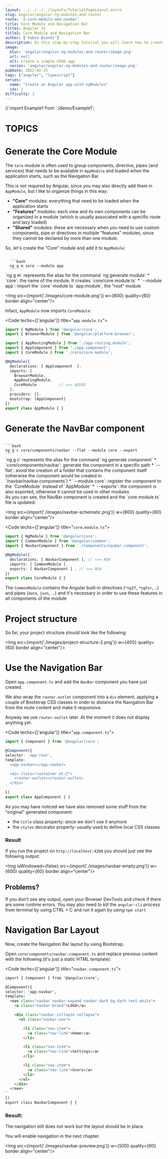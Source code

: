 ```yaml
---
layout: ../../../../layouts/TutorialPageLayout.astro
slug: angular/angular-ng-modules-and-router
route: '2-core-module-and-navbar'
title: Core Module and Navigation Bar
title1: Angular 15
title2: Core Module and Navigation Bar
author: ['Fabio Biondi']
description: In this step-by-step tutorial you will learn how to create a multiview application using Angular 15, with custom <code>ngModules</code> (core, feature and shared), lazy loading, primary and nested routes
image:
  blur: 'angular/angular-ng-modules-and-router/image.png'
  url: null
  alt: Create a simple CRUD app
  series: 'angular/angular-ng-modules-and-router/image.png'
pubDate: 2022-02-25
tags: ["angular", "typescript"] 
series: 
  name: "Create an Angular app with ngModules"
  idx: 1
difficulty: 1
---
```



// import Example1 from './demo/Example1';






# TOPICS

# Generate the Core Module

The `Core` module is often used to group components, directive, pipes (and services) that needs to be available in `AppModule` and loaded when the application starts, such as the Navigation Bar.

This is not required by Angular, since you may also directly add them in `AppModule`, but I like to organize things in this way:

* **"Core"** modules: everything that need to be loaded when the application starts
* **"Features"** modules: each view and its own components can be organized in a module (which is usually associated with a specific route and lazy loaded)
* **"Shared"** modules: these are necessary when you need to use custom components, pipe or directives in multiple "features" modules, since they cannot be declared by more than one module.

So, let's create the "Core" module and add it to `AppModule`:

<Code>
  ```bash
  ng g m core --module app
  ```
</Code>

<Hint title="What means this concise syntax?" type="info">
  `ng g m` represents the alias for the command `ng generate module`
</Hint>

<Hint title="What are the parameter for?">
  * `core`: the name of the module. It creates `core/core.module.ts`
  * `--module app`: import the `core` module to `app.module`, the "root" module
</Hint>

<Img  src={import('./images/core-module.png')} w={800} quality={60} border align="center"/>



Infact, `AppModule` now imports `CoreModule`:


<Code techs={['angular']} title="<code>app.module.ts</code>">

```ts
import { NgModule } from '@angular/core';
import { BrowserModule } from '@angular/platform-browser';

import { AppRoutingModule } from './app-routing.module';
import { AppComponent } from './app.component';
import { CoreModule } from './core/core.module';

@NgModule({
  declarations: [ AppComponent  ],
  imports: [
    BrowserModule,
    AppRoutingModule,
    CoreModule          // <== ADDED
  ],
  providers: [],
  bootstrap: [AppComponent]
})
export class AppModule { }
```
</Code>



# Generate the NavBar component

<Code>
```bash
ng g c core/components/navbar --flat --module core --export
```
</Code>



<Hint title="What means this concise syntax?" type="info">
  `ng g c` represents the alias for the command `ng generate component`
</Hint>

<Hint title="What are the parameter for?">
  * `core/components/navbar`: generate the component in a specific path
  * `--flat`: avoid the creation of a folder that contains the component itself (otherwise the component would be created in `/navbar/navbar.components`)
  * `--module core`: register the component to the `CoreModule` instead of `AppModule`
  * `--exports`: the component is also exported, otherwise it cannot be used in other modules

<br />
  As you can see, the NavBar component is created and the `core.module.ts` file is updated:

  <Img  src={import('./images/navbar-schematic.png')} w={800} quality={60} border align="center"/>


<Code techs={['angular']} title="<code>core.module.ts</code>">
```ts
import { NgModule } from '@angular/core';
import { CommonModule } from '@angular/common';
import { NavbarComponent } from './components/navbar.component';

@NgModule({
  declarations: [ NavbarComponent ], // <== NEW
  imports: [ CommonModule ],
  exports: [ NavbarComponent ] , // <== NEW
})
export class CoreModule { }
```
</Code>

The `CommonModule` contains the Angular built-in directives (`*ngIf`, `*ngFor`, ..) and pipes (`date`, `json`, ...) and it's necessary in order to use these features in all components of the module

</Hint>


# Project structure

So far, your project structure should look like the following:

<Img  src={import('./images/project-structure-2.png')} w={400} quality={60} border align="center"/>



# Use the Navigation Bar

Open `app.component.ts` and add the `NavBar` component you have just created.

We also wrap the `router-outlet` component into a `div` element, applying a couple of Bootstrap CSS classes in order to distance the Navigation Bar from the route content and make it responsive.

Anyway we use `router-outlet` later. At the moment it does not display anything yet.

<Code techs={['angular']} title="<code>app.component.ts</code>">
```ts
import { Component } from '@angular/core';

@Component({
selector: 'app-root',
template: `
  <app-navbar></app-navbar>

  <div class="container mt-2">
    <router-outlet></router-outlet>
  </div>
`
})
export class AppComponent { }
```
</Code>



As you may have noticed we have also removed some stuff from the "original" generated component:

* the `title` class property: since we don't use it anymore
* the `styles` decorator property: usually used to define local CSS classes


### Result

If you run the project on `http://localhost:4200` you should just see the following output:


<Img isWindowed={false} src={import('./images/navbar-empty.png')} w={600} quality={60} border align="center"/>

## Problems?
If you don't see any output, open your Browser DevTools and check if there are some runtime errors.
You may also need to kill the `angular-cli` process from terminal by using <Key> CTRL</Key> + <Key>C</Key> and run it again by using `npm start`


# Navigation Bar Layout
Now, create the Navigation Bar layout by using Bootstrap.

Open `core/components/navbar.component.ts` and replace previous content with the following (it's just a static HTML template):

<Code techs={['angular']} title="<code>navbar.component.ts</code>">
```html
import { Component } from '@angular/core';

@Component({
selector: 'app-navbar',
template: `
  <nav class="navbar navbar-expand navbar-dark bg-dark text-white">
    <a class="navbar-brand">LOGO</a>

    <div class="navbar-collapse collapse">
      <ul class="navbar-nav">

        <li class="nav-item">
          <a class="nav-link">Home</a>
        </li>

        <li class="nav-item">
          <a class="nav-link">Settings</a>
        </li>

        <li class="nav-item">
          <a class="nav-link">Users</a>
        </li>
      </ul>
    </div>
  </nav>
`
})
export class NavbarComponent { }
```
</Code>

### Result:

The navigation still does not work but the layout should be in place.

You will enable navigation in the next chapter.


<Img  src={import('./images/navbar-preview.png')} w={500} quality={60} border align="center"/>


<TutorialSeries frontmatter={frontmatter} />


<br />
  <BannerPromoAngular></BannerPromoAngular>
<br />
